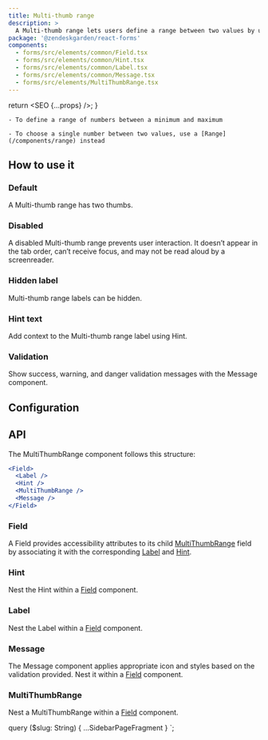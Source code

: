 ```yaml
---
title: Multi-thumb range
description: >
  A Multi-thumb range lets users define a range between two values by using a slider.
package: '@zendeskgarden/react-forms'
components:
  - forms/src/elements/common/Field.tsx
  - forms/src/elements/common/Hint.tsx
  - forms/src/elements/common/Label.tsx
  - forms/src/elements/common/Message.tsx
  - forms/src/elements/MultiThumbRange.tsx
---
```



  return <SEO {...props} />;
}

<Usage>
  <Use>

    - To define a range of numbers between a minimum and maximum

  </Use>
  <Misuse>

    - To choose a single number between two values, use a [Range](/components/range) instead

  </Misuse>
</Usage>

## How to use it

### Default

A Multi-thumb range has two thumbs.


<CodeExample code={DefaultCode}>
  <Default />
</CodeExample>

### Disabled

A disabled Multi-thumb range prevents user interaction. It doesn’t appear in the tab order,
can’t receive focus, and may not be read aloud by a screenreader.


<CodeExample code={DisabledCode}>
  <Disabled />
</CodeExample>

### Hidden label

Multi-thumb range labels can be hidden.


<CodeExample code={HiddenCode}>
  <Hidden />
</CodeExample>

### Hint text

Add context to the Multi-thumb range label using Hint.


<CodeExample code={HintCode}>
  <Hint />
</CodeExample>

### Validation

Show success, warning, and danger validation messages with the Message component.


<CodeExample code={ValidationCode}>
  <Validation />
</CodeExample>

## Configuration

<Configuration reactPackage={props.data.mdx.package} components={props.data.mdx.components} />

## API

The MultiThumbRange component follows this structure:

```jsx
<Field>
  <Label />
  <Hint />
  <MultiThumbRange />
  <Message />
</Field>
```

### Field

<Component components={props.data.mdx.components} componentName="field" />

A Field provides accessibility attributes to its child [MultiThumbRange](#multithumbrange) field by
associating it with the corresponding [Label](#label) and [Hint](#hint).

<PropSheet components={props.data.mdx.components} componentName="field" />

### Hint

<Component components={props.data.mdx.components} componentName="hint" />

Nest the Hint within a [Field](#field) component.

<PropSheet components={props.data.mdx.components} componentName="hint" />

### Label

<Component components={props.data.mdx.components} componentName="label" />

Nest the Label within a [Field](#field) component.

<PropSheet components={props.data.mdx.components} componentName="label" />

### Message

<Component components={props.data.mdx.components} componentName="message" />

The Message component applies appropriate icon and styles based on the validation provided. Nest
it within a [Field](#field) component.

<PropSheet components={props.data.mdx.components} componentName="message" />

### MultiThumbRange

<Component components={props.data.mdx.components} componentName="multiThumbRange" />

Nest a MultiThumbRange within a [Field](#field) component.

<PropSheet components={props.data.mdx.components} componentName="multiThumbRange" />


  query ($slug: String) {
    ...SidebarPageFragment
  }
`;
